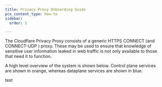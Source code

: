 ```yaml
---
title: Privacy Proxy Onboarding Guide
pcx_content_type: how-to
sidebar:
  order: 3

---
```


The Cloudflare Privacy Proxy consists of a generic HTTPS CONNECT (and CONNECT-UDP ) proxy.
These may be used to ensure that knowledge of sensitive user information leaked in web traffic is not only available to those that need it to function.

A high level overview of the system is shown below. Control plane services are shown in orange, whereas dataplane services are shown in blue.

test